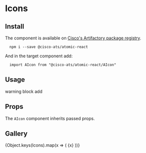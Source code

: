 

<Meta title="Components/Icons" component={AIcon} />

# Icons

## Install

The component is available on [Cisco's Artifactory package registry](https://devhub.cisco.com/artifactory/webapp/#/home).

```
  npm i --save @cisco-ats/atomic-react
```

And in the target component add:

```
  import AIcon from "@cisco-ats/atomic-react/AIcon"
```

## Usage

<Preview>
  <AApp>
    <AIcon color="#dd2">warning</AIcon>
    <AIcon size="32" color="red">block</AIcon>
    <AIcon size="large">add</AIcon>
  </AApp>
</Preview>

## Props

The `AIcon` component inherits passed props.

<Props of={AIcon} />

## Gallery

<IconGallery>
  {Object.keys(Icons).map(x => (
    <IconItem name={x} key={x}><AIcon>{x}</AIcon></IconItem>
  ))}
</IconGallery>
